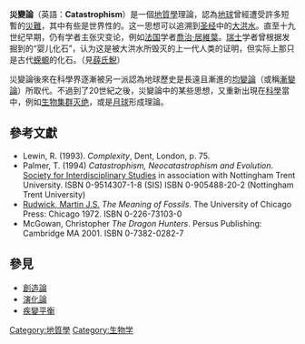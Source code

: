 '''災變論'''（英語：'''Catastrophism'''）是一個[[地質學|地質學]]理論，認為[[地球|地球]]曾經遭受許多短暫的[[災難|災難]]，其中有些是世界性的。这一思想可以追溯到[[圣经|圣经]]中的[[大洪水|大洪水]]。直至十九世纪早期，仍有学者主张灾变论，例如[[法国|法国]]学者[[喬治·居維葉|喬治·居維葉]]。[[瑞士|瑞士]]学者{{tsl|en|Johann_Jakob_Scheuchzer|余赫泽}}曾根据发掘到的“婴儿化石”，认为这是被大洪水所毁灭的上一代人类的证明，但实际上那只是古代[[蝾螈|蝾螈]]的化石。（見[[薛氏鯢|薛氏鯢]]）

災變論後來在科學界逐漸被另一派認為地球歷史是長遠且漸進的[[均變學說|均變論]]（或稱[[漸變論|漸變論]]）所取代。不過到了20世紀之後，災變論中的某些思想，又重新出現在[[科學|科學]]當中，例如[[生物集群灭绝|生物集群灭绝]]，或是[[月球|月球]]形成理論。

== 參考文獻 ==
* Lewin, R. (1993). ''Complexity'', Dent, London, p. 75.
* Palmer, T. (1994) ''Catastrophism, Neocatastrophism and Evolution''. [[Society_for_Interdisciplinary_Studies|Society for Interdisciplinary Studies]] in association with Nottingham Trent University. ISBN 0-9514307-1-8 (SIS) ISBN 0-905488-20-2 (Nottingham Trent University)
* [[Martin_J._S._Rudwick|Rudwick, Martin J.S.]] ''The Meaning of Fossils''. The University of Chicago Press: Chicago 1972. ISBN 0-226-73103-0
* McGowan, Christopher ''The Dragon Hunters''. Persus Publishing: Cambridge MA 2001. ISBN 0-7382-0282-7

== 參見 ==
* [[創造論|創造論]]
* [[演化論|演化論]]
* [[疾變平衡|疾變平衡]]

[[Category:地質學|Category:地質學]]
[[Category:生物学|Category:生物学]]